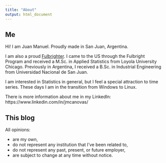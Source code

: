```yaml
---
title: "About"
output: html_document
---
```


## Me    

Hi! I am Juan Manuel. Proudly made in San Juan, Argentina.      

I am also a proud [Fulbrighter](https://eca.state.gov/fulbright). I came to the US through the Fulbright Program and received a M.Sc. in Applied Statistics from Loyola University Chicago. Previously in Argentina, I received a B.Sc. in Industrial Engineering from Universidad Nacional de San Juan.    

I am interested in Statistics in general, but I feel a special attraction to time series. These days I am in the transition from Windows to Linux.   

There is more information about me in my LinkedIn: https://www.linkedin.com/in/jmcanovas/   


## This blog   

All opinions:    

* are my own,   
* do not represent any institution that I've been related to,  
* do not represent any past, present, or future employer,   
* are subject to change at any time without notice.   

